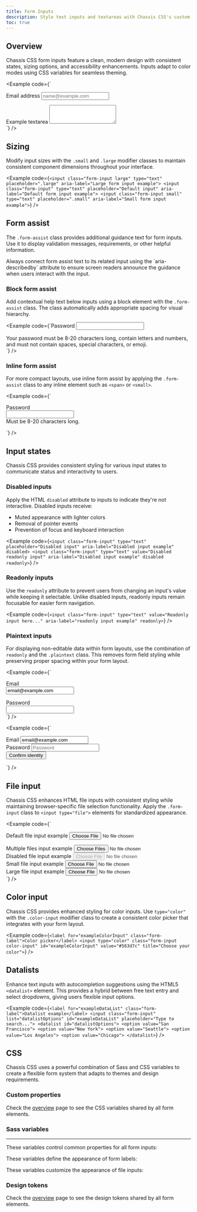 ```yaml
---
title: Form Inputs
description: Style text inputs and textareas with Chassis CSS's custom appearance, responsive sizing, and accessibility features.
toc: true
---
```


## Overview

Chassis CSS form inputs feature a clean, modern design with consistent states, sizing options, and accessibility enhancements. Inputs adapt to color modes using CSS variables for seamless theming.

<Example code={`<div class="mb-medium">
    <label for="exampleFormControlInput1" class="form-label">Email address</label>
    <input type="email" class="form-input" id="exampleFormControlInput1" placeholder="name@example.com">
  </div>
  <div class="mb-medium">
    <label for="exampleFormControlTextarea1" class="form-label">Example textarea</label>
    <textarea class="form-input" id="exampleFormControlTextarea1" rows="3"></textarea>
  </div>`} />

## Sizing

Modify input sizes with the `.small` and `.large` modifier classes to maintain consistent component dimensions throughout your interface.

<Example code={`<input class="form-input large" type="text" placeholder=".large" aria-label="Large form input example">
<input class="form-input" type="text" placeholder="Default input" aria-label="Default form input example">
<input class="form-input small" type="text" placeholder=".small" aria-label="Small form input example">`} />

## Form assist

The `.form-assist` class provides additional guidance text for form inputs. Use it to display validation messages, requirements, or other helpful information.

<Callout type="warning">
Always connect form assist text to its related input using the `aria-describedby` attribute to ensure screen readers announce the guidance when users interact with the input.
</Callout>

### Block form assist

Add contextual help text below inputs using a block element with the `.form-assist` class. The class automatically adds appropriate spacing for visual hierarchy.

<Example code={`<label for="inputPassword5" class="form-label">Password</label>
  <input type="password" id="inputPassword5" class="form-input" aria-describedby="passwordHelpBlock">
  <div id="passwordHelpBlock" class="form-assist">
    Your password must be 8-20 characters long, contain letters and numbers, and must not contain spaces, special characters, or emoji.
  </div>`} />

### Inline form assist

For more compact layouts, use inline form assist by applying the `.form-assist` class to any inline element such as `<span>` or `<small>`.

<Example code={`<div class="row g-medium align-items-center">
    <div class="col-auto">
      <label for="inputPassword6" class="col-form-label">Password</label>
    </div>
    <div class="col-auto">
      <input type="password" id="inputPassword6" class="form-input" aria-describedby="passwordHelpInline">
    </div>
    <div class="col-auto">
      <span id="passwordHelpInline" class="form-assist">
        Must be 8-20 characters long.
      </span>
    </div>
  </div>`} />

## Input states

Chassis CSS provides consistent styling for various input states to communicate status and interactivity to users.

### Disabled inputs

Apply the HTML `disabled` attribute to inputs to indicate they're not interactive. Disabled inputs receive:
- Muted appearance with lighter colors
- Removal of pointer events
- Prevention of focus and keyboard interaction

<Example code={`<input class="form-input" type="text" placeholder="Disabled input" aria-label="Disabled input example" disabled>
<input class="form-input" type="text" value="Disabled readonly input" aria-label="Disabled input example" disabled readonly>`} />

### Readonly inputs

Use the `readonly` attribute to prevent users from changing an input's value while keeping it selectable. Unlike disabled inputs, readonly inputs remain focusable for easier form navigation.

<Example code={`<input class="form-input" type="text" value="Readonly input here..." aria-label="readonly input example" readonly>`} />

### Plaintext inputs

For displaying non-editable data within form layouts, use the combination of `readonly` and the `.plaintext` class. This removes form field styling while preserving proper spacing within your form layout.

<Example code={`<div class="mb-medium row">
    <label for="staticEmail" class="col-small-2 col-form-label">Email</label>
    <div class="col-small-10">
      <input type="text" readonly class="form-input plaintext" id="staticEmail" value="email@example.com">
    </div>
  </div>
  <div class="mb-medium row">
    <label for="inputPassword" class="col-small-2 col-form-label">Password</label>
    <div class="col-small-10">
      <input type="password" class="form-input" id="inputPassword">
    </div>
  </div>`} />

<Example code={`<form class="row g-3">
    <div class="col-auto">
      <label for="staticEmail2" class="visually-hidden">Email</label>
      <input type="text" readonly class="form-input plaintext" id="staticEmail2" value="email@example.com">
    </div>
    <div class="col-auto">
      <label for="inputPassword2" class="visually-hidden">Password</label>
      <input type="password" class="form-input" id="inputPassword2" placeholder="Password">
    </div>
    <div class="col-auto">
      <button type="submit" class="button primary mb-medium">Confirm identity</button>
    </div>
  </form>`} />

## File input

Chassis CSS enhances HTML file inputs with consistent styling while maintaining browser-specific file selection functionality. Apply the `.form-input` class to `<input type="file">` elements for standardized appearance.

<Example code={`<div class="mb-medium">
    <label for="formFile" class="form-label">Default file input example</label>
    <input class="form-input" type="file" id="formFile">
  </div>
  <div class="mb-medium">
    <label for="formFileMultiple" class="form-label">Multiple files input example</label>
    <input class="form-input" type="file" id="formFileMultiple" multiple>
  </div>
  <div class="mb-medium">
    <label for="formFileDisabled" class="form-label">Disabled file input example</label>
    <input class="form-input" type="file" id="formFileDisabled" disabled>
  </div>
  <div class="mb-medium">
    <label for="formFileSm" class="form-label">Small file input example</label>
    <input class="form-input small" id="formFileSm" type="file">
  </div>
  <div>
    <label for="formFileLg" class="form-label">Large file input example</label>
    <input class="form-input large" id="formFileLg" type="file">
  </div>`} />

## Color input

Chassis CSS provides enhanced styling for color inputs. Use `type="color"` with the `.color-input` modifier class to create a consistent color picker that integrates with your form layout.

<Example code={`<label for="exampleColorInput" class="form-label">Color picker</label>
<input type="color" class="form-input color-input" id="exampleColorInput" value="#563d7c" title="Choose your color">`} />

## Datalists

Enhance text inputs with autocompletion suggestions using the HTML5 `<datalist>` element. This provides a hybrid between free text entry and select dropdowns, giving users flexible input options.

<Example code={`<label for="exampleDataList" class="form-label">Datalist example</label>
  <input class="form-input" list="datalistOptions" id="exampleDataList" placeholder="Type to search...">
  <datalist id="datalistOptions">
    <option value="San Francisco">
    <option value="New York">
    <option value="Seattle">
    <option value="Los Angeles">
    <option value="Chicago">
  </datalist>`} />

## CSS

Chassis CSS uses a powerful combination of Sass and CSS variables to create a flexible form system that adapts to themes and design requirements.

<DocsCSS />

### Custom properties

<DocsCSSVars />

<ScssDocs name="form-input-variables" file="scss/placeholders/_form.scss" />

Check the [overview]([[docsref:forms/overview#custom-properties]]) page to see the CSS variables shared by all form elements.

### Sass variables

<DocsSASSVars notExposed={true} />

<hr />

These variables control common properties for all form inputs:

<ScssDocs name="form-input-variables" file="scss/_variables.scss" />

These variables define the appearance of form labels:

<ScssDocs name="form-label-variables" file="scss/_variables.scss" />

These variables customize the appearance of file inputs:

<ScssDocs name="form-file-variables" file="scss/_variables.scss" />

### Design tokens

Check the [overview]([[docsref:forms/overview#design-tokens]]) page to see the design tokens shared by all form elements.
